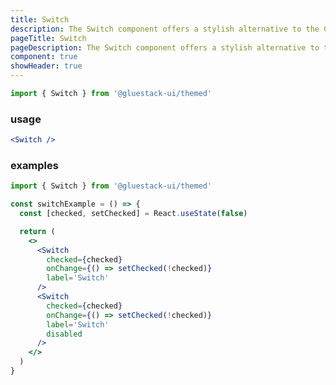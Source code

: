 ```yaml
---
title: Switch
description: The Switch component offers a stylish alternative to the Checkbox, allowing users to enable or disable an option with a sleek sliding motion. This component is perfect for adding a touch of elegance and interactivity to your user interface.
pageTitle: Switch
pageDescription: The Switch component offers a stylish alternative to the Checkbox, allowing users to enable or disable an option with a sleek sliding motion. This component is perfect for adding a touch of elegance and interactivity to your user interface.
component: true
showHeader: true
---
```


```jsx
import { Switch } from '@gluestack-ui/themed'
```

### usage

```jsx
<Switch />
```

### examples

```jsx
import { Switch } from '@gluestack-ui/themed'

const switchExample = () => {
  const [checked, setChecked] = React.useState(false)

  return (
    <>
      <Switch
        checked={checked}
        onChange={() => setChecked(!checked)}
        label='Switch'
      />
      <Switch
        checked={checked}
        onChange={() => setChecked(!checked)}
        label='Switch'
        disabled
      />
    </>
  )
}
```
